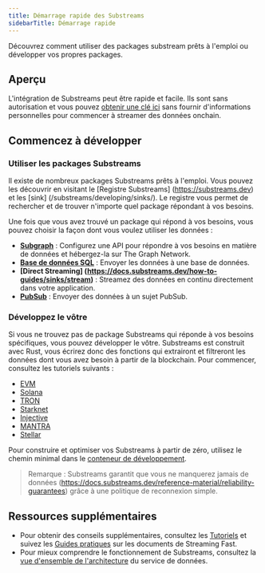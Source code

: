 ```yaml
---
title: Démarrage rapide des Substreams
sidebarTitle: Démarrage rapide
---
```


Découvrez comment utiliser des packages substream prêts à l'emploi ou développer vos propres packages.

## Aperçu

L'intégration de Substreams peut être rapide et facile. Ils sont sans autorisation et vous pouvez [obtenir une clé ici](https://thegraph.market/) sans fournir d'informations personnelles pour commencer à streamer des données onchain.

## Commencez à développer

### Utiliser les packages Substreams

Il existe de nombreux packages Substreams prêts à l'emploi. Vous pouvez les découvrir en visitant le [Registre Substreams] (https://substreams.dev) et les [sink] (/substreams/developing/sinks/). Le registre vous permet de rechercher et de trouver n'importe quel package répondant à vos besoins.

Une fois que vous avez trouvé un package qui répond à vos besoins, vous pouvez choisir la façon dont vous voulez utiliser les données :

- **[Subgraph](/sps/introduction/)** : Configurez une API pour répondre à vos besoins en matière de données et hébergez-la sur The Graph Network.
- **[Base de données SQL](https://docs.substreams.dev/how-to-guides/sinks/sql-sink)** : Envoyer les données à une base de données.
- **[Direct Streaming] (https://docs.substreams.dev/how-to-guides/sinks/stream)** : Streamez des données en continu directement dans votre application.
- **[PubSub](https://docs.substreams.dev/how-to-guides/sinks/pubsub)** : Envoyer des données à un sujet PubSub.

### Développez le vôtre

Si vous ne trouvez pas de package Substreams qui réponde à vos besoins spécifiques, vous pouvez développer le vôtre. Substreams est construit avec Rust, vous écrirez donc des fonctions qui extrairont et filtreront les données dont vous avez besoin à partir de la blockchain. Pour commencer, consultez les tutoriels suivants :

- [EVM](https://docs.substreams.dev/tutorials/intro-to-tutorials/evm)
- [Solana](https://docs.substreams.dev/tutorials/intro-to-tutorials/on-solana)
- [TRON](https://docs.substreams.dev/tutorials/intro-to-tutorials/tron)
- [Starknet](https://docs.substreams.dev/tutorials/intro-to-tutorials/starknet)
- [Injective](https://docs.substreams.dev/tutorials/intro-to-tutorials/on-cosmos/injective)
- [MANTRA](https://docs.substreams.dev/tutorials/intro-to-tutorials/on-cosmos/mantra)
- [Stellar](https://docs.substreams.dev/tutorials/intro-to-tutorials/stellar)

Pour construire et optimiser vos Substreams à partir de zéro, utilisez le chemin minimal dans le [conteneur de développement](/substreams/developing/dev-container/).

> Remarque : Substreams garantit que vous ne manquerez jamais de données (https://docs.substreams.dev/reference-material/reliability-guarantees) grâce à une politique de reconnexion simple.

## Ressources supplémentaires

- Pour obtenir des conseils supplémentaires, consultez les [Tutoriels](https://docs.substreams.dev/tutorials/intro-to-tutorials) et suivez les [Guides pratiques](https://docs.substreams.dev/how-to-guides/develop-your-own-substreams) sur les documents de Streaming Fast.
- Pour mieux comprendre le fonctionnement de Substreams, consultez la [vue d'ensemble de l'architecture](https://docs.substreams.dev/reference-material/architecture) du service de données.
